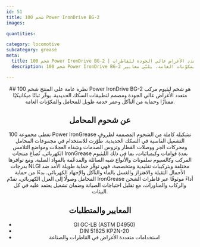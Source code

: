 ```yaml
---
id: 51
title: شحم 100 Power IronDrive BG-2
images:

quantities:

category: locomotive
subcategory: grease
meta:
  title: شحم 100 Power IronDrive BG-2 | شحم متعدد الأغراض عالي الجودة للقاطرات
  description: شحم 100 Power IronDrive BG-2 هو شحم ليثيوم مركب عالي الأداء مصمم لتطبيقات القاطرات والصناعة. يقدّم ثباتًا ميكانيكيًا ممتازًا وحماية من التآكل وعمر خدمة طويل للمحامل والمكوّنات العامة. يلبّي معايير GI GC-LB (ASTM D4950) وDIN 51825 KP2N-20 للاستخدامات متعددة الأغراض في قاطرات الشحن والركاب.

---
```


<Header>
  ## نظرة عامة على المنتج
  شحم 100 Power IronDrive BG-2 هو شحم ليثيوم مركب متعدد الأغراض عالي الجودة ومصمم لتطبيقات السكك الحديدية. يوفّر ثباتًا ميكانيكيًا ممتازًا وحماية من التآكل وعمر خدمة طويل للمحامل والمكوّنات العامة.

  ## عن شحوم المحامل
  تغطي مجموعة 100 Power IronGrease تشكيلة كاملة من الشحوم المصممة لظروف التشغيل القاسية في السكك الحديدية. طُوّرت للاستخدام في مجموعات المحامل ومحركات الجر ووصلات القطار وتروس الصدمات وشِفاه العجلات ومواضع التلامس الكهربائي. تُصاغ منتجات IronGrease بعدة قوامات وكيميائيات، بما في ذلك الليثيوم المركب وكالسيوم سلفونات والأنواع شبه السائلة والمدعّمة بالمواد الصلبة. ومع توافرها بدرجات NLGI مختلفة وبتركيبات تقليدية ومتخصصة، فهي توفّر حماية طويلة الأمد ضد الأحمال الثقيلة والاهتزاز والغسل بالماء والتآكل والإجهاد الكهربائي. بدءًا من حماية المحامل وصولًا إلى العزل الكهربائي، تقدّم IronGrease أداءً موثوقًا عبر قاطرات الشحن والركاب والمناورات، مع تقليل احتياجات الصيانة وضمان تشغيل يعتمد عليه في كل البيئات.

  ## المعايير والمتطلبات
  - GI GC-LB (ASTM D4950)
  - DIN 51825 KP2N-20
  - استخدامات متعددة الأغراض في القاطرات والصناعة

</Header>
